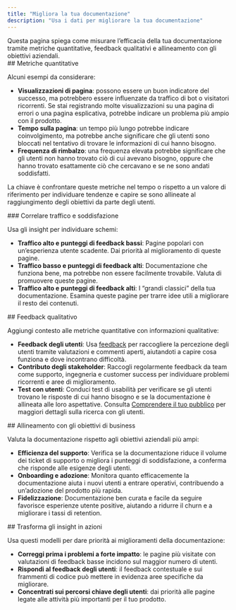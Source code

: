 ```yaml
---
title: "Migliora la tua documentazione"
description: "Usa i dati per migliorare la tua documentazione"
---
```


<Tip>
  Questa pagina spiega come misurare l’efficacia della tua documentazione tramite metriche quantitative, feedback qualitativi e allineamento con gli obiettivi aziendali.
</Tip>

<div id="quantitative-metrics">
  ## Metriche quantitative
</div>

Alcuni esempi da considerare:

* **Visualizzazioni di pagina**: possono essere un buon indicatore del successo, ma potrebbero essere influenzate da traffico di bot o visitatori ricorrenti. Se stai registrando molte visualizzazioni su una pagina di errori o una pagina esplicativa, potrebbe indicare un problema più ampio con il prodotto.
* **Tempo sulla pagina**: un tempo più lungo potrebbe indicare coinvolgimento, ma potrebbe anche significare che gli utenti sono bloccati nel tentativo di trovare le informazioni di cui hanno bisogno.
* **Frequenza di rimbalzo**: una frequenza elevata potrebbe significare che gli utenti non hanno trovato ciò di cui avevano bisogno, oppure che hanno trovato esattamente ciò che cercavano e se ne sono andati soddisfatti.

La chiave è confrontare queste metriche nel tempo o rispetto a un valore di riferimento per individuare tendenze e capire se sono allineate al raggiungimento degli obiettivi da parte degli utenti.

<div id="correlate-traffic-and-satisfaction">
  ### Correlare traffico e soddisfazione
</div>

Usa gli insight per individuare schemi:

* **Traffico alto e punteggi di feedback bassi**: Pagine popolari con un’esperienza utente scadente. Dai priorità al miglioramento di queste pagine.
* **Traffico basso e punteggi di feedback alti**: Documentazione che funziona bene, ma potrebbe non essere facilmente trovabile. Valuta di promuovere queste pagine.
* **Traffico alto e punteggi di feedback alti**: I “grandi classici” della tua documentazione. Esamina queste pagine per trarre idee utili a migliorare il resto dei contenuti.

<div id="qualitative-feedback">
  ## Feedback qualitativo
</div>

Aggiungi contesto alle metriche quantitative con informazioni qualitative:

* **Feedback degli utenti**: Usa [feedback](/it/insights/feedback) per raccogliere la percezione degli utenti tramite valutazioni e commenti aperti, aiutandoti a capire cosa funziona e dove incontrano difficoltà.
* **Contributo degli stakeholder**: Raccogli regolarmente feedback da team come supporto, ingegneria e customer success per individuare problemi ricorrenti e aree di miglioramento.
* **Test con utenti**: Conduci test di usabilità per verificare se gli utenti trovano le risposte di cui hanno bisogno e se la documentazione è allineata alle loro aspettative. Consulta [Comprendere il tuo pubblico](/it/guides/understand-your-audience) per maggiori dettagli sulla ricerca con gli utenti.

<div id="business-alignment">
  ## Allineamento con gli obiettivi di business
</div>

Valuta la documentazione rispetto agli obiettivi aziendali più ampi:

* **Efficienza del supporto**: Verifica se la documentazione riduce il volume dei ticket di supporto o migliora i punteggi di soddisfazione, a conferma che risponde alle esigenze degli utenti.
* **Onboarding e adozione**: Monitora quanto efficacemente la documentazione aiuta i nuovi utenti a entrare operativi, contribuendo a un’adozione del prodotto più rapida.
* **Fidelizzazione**: Documentazione ben curata e facile da seguire favorisce esperienze utente positive, aiutando a ridurre il churn e a migliorare i tassi di retention.

<div id="put-insights-into-action">
  ## Trasforma gli insight in azioni
</div>

Usa questi modelli per dare priorità ai miglioramenti della documentazione:

* **Correggi prima i problemi a forte impatto**: le pagine più visitate con valutazioni di feedback basse incidono sul maggior numero di utenti.
* **Rispondi al feedback degli utenti**: il feedback contestuale e sui frammenti di codice può mettere in evidenza aree specifiche da migliorare.
* **Concentrati sui percorsi chiave degli utenti**: dai priorità alle pagine legate alle attività più importanti per il tuo prodotto.